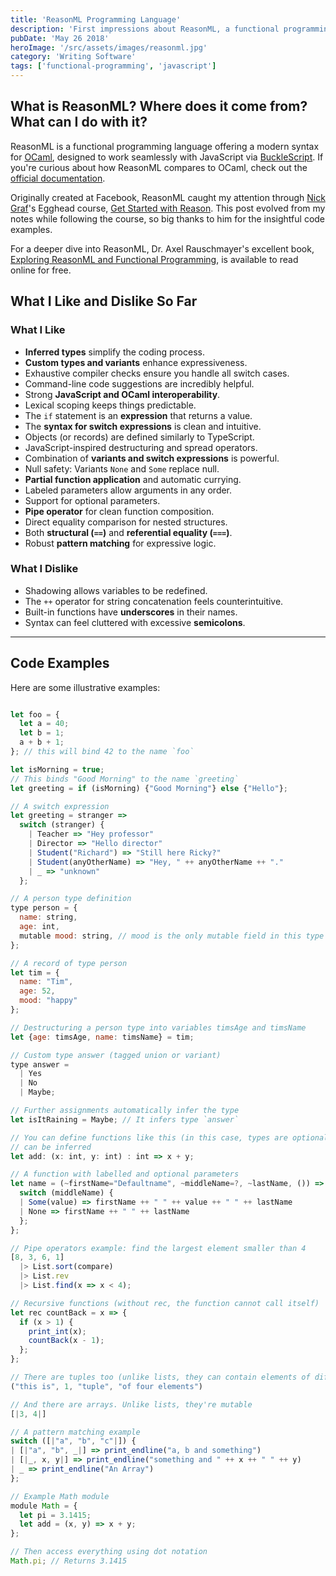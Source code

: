 ```yaml
---
title: 'ReasonML Programming Language'
description: 'First impressions about ReasonML, a functional programming language that combines the power of OCaml with JavaScript interoperability'
pubDate: 'May 26 2018'
heroImage: '/src/assets/images/reasonml.jpg'
category: 'Writing Software'
tags: ['functional-programming', 'javascript']
---
```


## What is ReasonML? Where does it come from? What can I do with it?

ReasonML is a functional programming language offering a modern syntax for [OCaml](https://ocaml.org/), designed to work seamlessly with JavaScript via [BuckleScript](https://bucklescript.github.io/). If you're curious about how ReasonML compares to OCaml, check out the [official documentation](https://reasonml.github.io/docs/en/comparison-to-ocaml.html).

Originally created at Facebook, ReasonML caught my attention through [Nick Graf](https://twitter.com/nikgraf)'s Egghead course, [Get Started with Reason](https://egghead.io/courses/get-started-with-reason). This post evolved from my notes while following the course, so big thanks to him for the insightful code examples.

For a deeper dive into ReasonML, Dr. Axel Rauschmayer's excellent book, [Exploring ReasonML and Functional Programming](http://reasonmlhub.com/exploring-reasonml/), is available to read online for free.

## What I Like and Dislike So Far

### What I Like

- **Inferred types** simplify the coding process.
- **Custom types and variants** enhance expressiveness.
- Exhaustive compiler checks ensure you handle all switch cases.
- Command-line code suggestions are incredibly helpful.
- Strong **JavaScript and OCaml interoperability**.
- Lexical scoping keeps things predictable.
- The `if` statement is an **expression** that returns a value.
- The **syntax for switch expressions** is clean and intuitive.
- Objects (or records) are defined similarly to TypeScript.
- JavaScript-inspired destructuring and spread operators.
- Combination of **variants and switch expressions** is powerful.
- Null safety: Variants `None` and `Some` replace null.
- **Partial function application** and automatic currying.
- Labeled parameters allow arguments in any order.
- Support for optional parameters.
- **Pipe operator** for clean function composition.
- Direct equality comparison for nested structures.
- Both **structural (`==`)** and **referential equality (`===`)**.
- Robust **pattern matching** for expressive logic.

### What I Dislike

- Shadowing allows variables to be redefined.
- The `++` operator for string concatenation feels counterintuitive.
- Built-in functions have **underscores** in their names.
- Syntax can feel cluttered with excessive **semicolons**.

---

## Code Examples

Here are some illustrative examples:

```js

let foo = {
  let a = 40;
  let b = 1;
  a + b + 1;
}; // this will bind 42 to the name `foo`

let isMorning = true;
// This binds "Good Morning" to the name `greeting`
let greeting = if (isMorning) {"Good Morning"} else {"Hello"};

// A switch expression
let greeting = stranger =>
  switch (stranger) {
    | Teacher => "Hey professor"
    | Director => "Hello director"
    | Student("Richard") => "Still here Ricky?"
    | Student(anyOtherName) => "Hey, " ++ anyOtherName ++ "."
    | _ => "unknown"
  };

// A person type definition
type person = {
  name: string,
  age: int,
  mutable mood: string, // mood is the only mutable field in this type
};

// A record of type person
let tim = {
  name: "Tim",
  age: 52,
  mood: "happy"
};

// Destructuring a person type into variables timsAge and timsName
let {age: timsAge, name: timsName} = tim;

// Custom type answer (tagged union or variant)
type answer =
  | Yes
  | No
  | Maybe;

// Further assignments automatically infer the type
let isItRaining = Maybe; // It infers type `answer`

// You can define functions like this (in this case, types are optional, since they
// can be inferred
let add: (x: int, y: int) : int => x + y;

// A function with labelled and optional parameters
let name = (~firstName="Defaultname", ~middleName=?, ~lastName, ()) => {
  switch (middleName) {
  | Some(value) => firstName ++ " " ++ value ++ " " ++ lastName
  | None => firstName ++ " " ++ lastName
  };
};

// Pipe operators example: find the largest element smaller than 4
[8, 3, 6, 1]
  |> List.sort(compare)
  |> List.rev
  |> List.find(x => x < 4);

// Recursive functions (without rec, the function cannot call itself)
let rec countBack = x => {
  if (x > 1) {
    print_int(x);
    countBack(x - 1);
  };
};

// There are tuples too (unlike lists, they can contain elements of different types)
("this is", 1, "tuple", "of four elements")

// And there are arrays. Unlike lists, they're mutable
[|3, 4|]

// A pattern matching example
switch ([|"a", "b", "c"|]) {
| [|"a", "b", _|] => print_endline("a, b and something")
| [|_, x, y|] => print_endline("something and " ++ x ++ " " ++ y)
| _ => print_endline("An Array")
};

// Example Math module
module Math = {
  let pi = 3.1415;
  let add = (x, y) => x + y;
};

// Then access everything using dot notation
Math.pi; // Returns 3.1415

```
